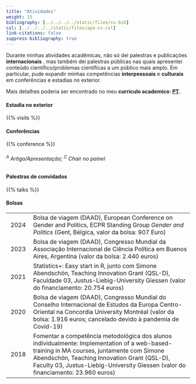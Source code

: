 ```yaml
---
title: "Atividades"
weight: 15
bibliography: [../../../../static/files/cv.bib]
csl: [../../../../static/files/apa-cv.csl]
link-citations: false
suppress-bibliography: true
--- 
```


Durante minhas atividades acadêmicas, não só dei palestras e publicações **internacionais** , mas também dei palestras públicas nas quais apresentei conteúdo científico/problemas científicas a um público mais amplo. Em particular, pude expandir minhas competências **interpessoais** e **culturais** em conferências e estadias no exterior. 

Mais detalhes poderia ser encontrado no meu **currículo academico**: [**PT**](https://bpkleer.github.io/files/cvs-kleer-br.pdf).

#### Estadia no exterior 
{{% visits %}}

#### Conferências

{{% conference %}}
<h6><sup>A</sup> Artigo/Apresentação; <sup>C</sup> Chair no painel</h6>

#### Palestras de convidados

{{% talks %}}

#### Bolsas
|   |   |
|:---:|---------------------------------|
| 2024 | Bolsa de viagem (DAAD), European Conference on Gender and Politics, ECPR Standing Group *Gender and Politics* (Gent, Bélgica, valor da bolsa: 907 Euro) |
| 2023 |  Bolsa de viagem (DAAD), Congresso Mundial da Associação Internacional de Ciência Política em Buenos Aires, Argentina (valor da bolsa: 2.440 euros) | 
| 2021 | Statistics+: Easy start in R, junto com Simone Abendschön, Teaching Innovation Grant (QSL-D), Faculdade 03, Justus-Liebig-University Giessen (valor do financiamento: 20.754 euros) |
| 2020 | Bolsa de viagem (DAAD), Congresso Mundial do Conselho Internacional de Estudos da Europa Centro-Oriental na Concordia University Montréal (valor da bolsa: 1.916 euros; cancelado devido à pandemia de Covid-19) |
| 2018 | Fomentar a competência metodológica dos alunos individualmente: Implementation of a web-based-training in MA courses, juntamente com Simone Abendschön, Teaching Innovation Grant (QSL-D), Faculty 03, Justus-Liebig-University Giessen (valor do financiamento: 23.960 euros) | 